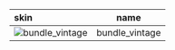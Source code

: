| skin                                                                                   |      name      |
| :------------------------------------------------------------------------------------- | :------------: |
| ![bundle_vintage](https://items.kleientertainment.com/images/DST/bundle_vintage/small) | bundle_vintage |
